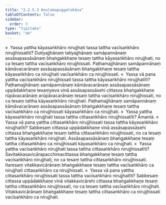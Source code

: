 ```yaml
---
title: "2.2.5.3 Anulomapuggalokāsa"
tableOfContents: false
sidebar:
  order: 3
type: "tipitaka"
basket: "ab"
---
```



<DynamicBreadcrumb />

<Division number="111">

<Paragraph number="487">
»  Yassa yattha kāyasaṅkhāro nirujjhati tassa tattha vacīsaṅkhāro nirujjhissatīti?
</Paragraph>

<Paragraph number="488">
Dutiyajjhānaṃ tatiyajjhānaṃ samāpannānaṃ assāsapassāsānaṃ bhaṅgakkhaṇe tesaṃ tattha kāyasaṅkhāro nirujjhati, no ca tesaṃ tattha vacīsaṅkhāro nirujjhissati. Paṭhamajjhānaṃ samāpannānaṃ kāmāvacarānaṃ assāsapassāsānaṃ bhaṅgakkhaṇe tesaṃ tattha kāyasaṅkhāro ca nirujjhati vacīsaṅkhāro ca nirujjhissati.
</Paragraph>

<Paragraph number="489">
«  Yassa vā pana yattha vacīsaṅkhāro nirujjhissati tassa tattha kāyasaṅkhāro nirujjhatīti?
</Paragraph>

<Paragraph number="490">
Paṭhamajjhānaṃ samāpannānaṃ kāmāvacarānaṃ assāsapassāsānaṃ uppādakkhaṇe tesaṃyeva vinā assāsapassāsehi cittassa bhaṅgakkhaṇe rūpāvacarānaṃ arūpāvacarānaṃ tesaṃ tattha vacīsaṅkhāro nirujjhissati, no ca tesaṃ tattha kāyasaṅkhāro nirujjhati. Paṭhamajjhānaṃ samāpannānaṃ kāmāvacarānaṃ assāsapassāsānaṃ bhaṅgakkhaṇe tesaṃ tattha vacīsaṅkhāro ca nirujjhissati kāyasaṅkhāro ca nirujjhati.
</Paragraph>

<Paragraph number="491">
»  Yassa yattha kāyasaṅkhāro nirujjhati tassa tattha cittasaṅkhāro nirujjhissatīti? Āmantā.
</Paragraph>

<Paragraph number="492">
«  Yassa vā pana yattha cittasaṅkhāro nirujjhissati tassa tattha kāyasaṅkhāro nirujjhatīti?
</Paragraph>

<Paragraph number="493">
Sabbesaṃ cittassa uppādakkhaṇe vinā assāsapassāsehi cittassa bhaṅgakkhaṇe tesaṃ tattha cittasaṅkhāro nirujjhissati, no ca tesaṃ tattha kāyasaṅkhāro nirujjhati. Assāsapassāsānaṃ bhaṅgakkhaṇe tesaṃ tattha cittasaṅkhāro ca nirujjhissati kāyasaṅkhāro ca nirujjhati.
</Paragraph>

</Division>
<Division number="112">

<Paragraph number="494">
»  Yassa yattha vacīsaṅkhāro nirujjhati tassa tattha cittasaṅkhāro nirujjhissatīti?
</Paragraph>

<Paragraph number="495">
Savitakkasavicārapacchimacittassa bhaṅgakkhaṇe tesaṃ tattha vacīsaṅkhāro nirujjhati, no ca tesaṃ tattha cittasaṅkhāro nirujjhissati. Itaresaṃ vitakkavicārānaṃ bhaṅgakkhaṇe tesaṃ tattha vacīsaṅkhāro ca nirujjhati cittasaṅkhāro ca nirujjhissati.
</Paragraph>

<Paragraph number="496">
«  Yassa vā pana yattha cittasaṅkhāro nirujjhissati tassa tattha vacīsaṅkhāro nirujjhatīti?
</Paragraph>

<Paragraph number="497">
Sabbesaṃ cittassa uppādakkhaṇe vinā vitakkavicārehi cittassa bhaṅgakkhaṇe tesaṃ tattha cittasaṅkhāro nirujjhissati, no ca tesaṃ tattha vacīsaṅkhāro nirujjhati. Vitakkavicārānaṃ bhaṅgakkhaṇe tesaṃ tattha cittasaṅkhāro ca nirujjhissati vacīsaṅkhāro ca nirujjhati.
</Paragraph>
</Division>